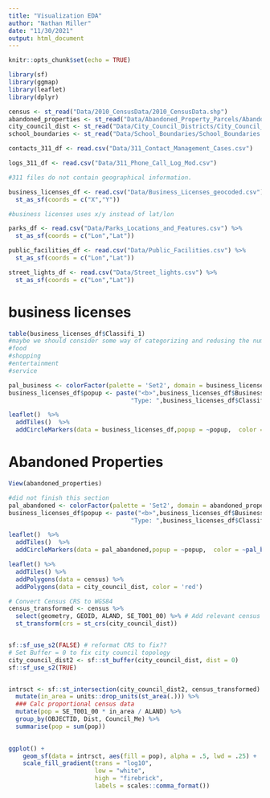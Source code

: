 ```yaml
---
title: "Visualization EDA"
author: "Nathan Miller"
date: "11/30/2021"
output: html_document
---
```


```r
knitr::opts_chunk$set(echo = TRUE)
```


```r
library(sf)
library(ggmap)
library(leaflet)
library(dplyr)

census <- st_read("Data/2010_CensusData/2010_CensusData.shp") 
abandoned_properties <- st_read("Data/Abandoned_Property_Parcels/Abandoned_Property_Parcels.shp")
city_council_dist <- st_read("Data/City_Council_Districts/City_Council_Districts.shp")
school_boundaries <- st_read("Data/School_Boundaries/School_Boundaries.shp")

contacts_311_df <- read.csv("Data/311_Contact_Management_Cases.csv")

logs_311_df <- read.csv("Data/311_Phone_Call_Log_Mod.csv")

#311 files do not contain geographical information. 

business_licenses_df <- read.csv("Data/Business_Licenses_geocoded.csv")%>% 
  st_as_sf(coords = c("X","Y"))

#business licenses uses x/y instead of lat/lon

parks_df <- read.csv("Data/Parks_Locations_and_Features.csv") %>% 
  st_as_sf(coords = c("Lon","Lat"))

public_facilities_df <- read.csv("Data/Public_Facilities.csv") %>% 
  st_as_sf(coords = c("Lon","Lat"))

street_lights_df <- read.csv("Data/Street_lights.csv") %>% 
  st_as_sf(coords = c("Lon","Lat"))
```


# business licenses
```r
table(business_licenses_df$Classifi_1)
#maybe we should consider some way of categorizing and redusing the number of businesses classified here. Could have a selection pane for each type of business license. 
#food
#shopping
#entertainment
#service
```


```r
pal_business <- colorFactor(palette = 'Set2', domain = business_licenses_df$Classifi_1)
business_licenses_df$popup <- paste("<b>",business_licenses_df$Business_N,"</b><br>",
                                  "Type: ",business_licenses_df$Classifi_1,sep ="")

leaflet()  %>%
  addTiles()  %>%
  addCircleMarkers(data = business_licenses_df,popup = ~popup,  color = ~pal_business(Classifi_1), stroke = 0, fillOpacity = 1, radius = 4) 
```
# Abandoned Properties

```r
View(abandoned_properties)
```

```r

#did not finish this section
pal_abandoned <- colorFactor(palette = 'Set2', domain = abandoned_properties$Outcome_St)
business_licenses_df$popup <- paste("<b>",business_licenses_df$Business_N,"</b><br>",
                                  "Type: ",business_licenses_df$Classifi_1,sep ="")

leaflet()  %>%
  addTiles()  %>%
  addCircleMarkers(data = pal_abandoned,popup = ~popup,  color = ~pal_business(Classifi_1), stroke = 0, fillOpacity = 1, radius = 4)
```

```r
leaflet() %>% 
  addTiles() %>% 
  addPolygons(data = census) %>% 
  addPolygons(data = city_council_dist, color = 'red')
```

```r

# Convert Census CRS to WGS84
census_transformed <- census %>% 
  select(geometry, GEOID, ALAND, SE_T001_00) %>% # Add relevant census metrics... 
  st_transform(crs = st_crs(city_council_dist))


sf::sf_use_s2(FALSE) # reformat CRS to fix?? 
# Set Buffer = 0 to fix city council topology
city_council_dist2 <- sf::st_buffer(city_council_dist, dist = 0)
sf::sf_use_s2(TRUE)


intrsct <- sf::st_intersection(city_council_dist2, census_transformed) %>% 
  mutate(in_area = units::drop_units(st_area(.))) %>% 
  ### Calc proportional census data
  mutate(pop = SE_T001_00 * in_area / ALAND) %>% 
  group_by(OBJECTID, Dist, Council_Me) %>% 
  summarise(pop = sum(pop))
  
```

```r
ggplot() +
    geom_sf(data = intrsct, aes(fill = pop), alpha = .5, lwd = .25) +
    scale_fill_gradient(trans = "log10", 
                        low = "white",
                        high = "firebrick",
                        labels = scales::comma_format())
```







